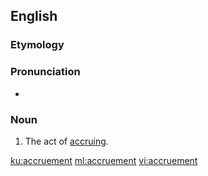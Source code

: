 ==English==

===Etymology===
{{suffix|accrue|ment|lang=en}}

===Pronunciation===
* {{a|US}} {{IPA|/ə.ˈkɹu.mənt/|lang=en}}

===Noun===
{{en-noun}}

# The act of [[accrue|accruing]].

[[ku:accruement]]
[[ml:accruement]]
[[vi:accruement]]